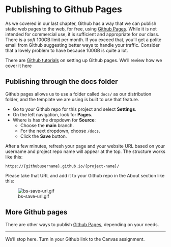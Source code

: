 # Publishing to Github Pages

As we covered in our last chapter, Github has a way that we can publish static web pages to the web, for free, using [Github Pages](https://pages.github.com/). While it is not intended for commercial use, it is sufficient and appropriate for our class. There is a _soft_ 100GB limit per month. If you exceed that, you'll get a polite email from Github suggesting better ways to handle your traffic. Consider that a lovely problem to have because 100GB is quite a lot.

There are [Github tutorials](https://docs.github.com/en/github/working-with-github-pages/configuring-a-publishing-source-for-your-github-pages-site) on setting up Github pages. We'll review how we cover it here

## Publishing through the docs folder

Github pages allows us to use a folder called `docs/` as our distribution folder, and the template we are using is built to use that feature.

- Go to your Github repo for this project and select **Settings**.
- On the left navigation, look for **Pages**.
- Where is has the dropdown for **Source**:
  - Choose the **main** branch.
  - For the next dropdown, choose `/docs`.
  - Click the **Save** button.

After a few minutes, refresh your page and your website URL based on your username and project repo name will appear at the top. The structure works like this:

`https://{githubusername}.github.io/{project-name}/`

Please take that URL and add it to your Github repo in the About section like this:

![bs-save-url.gif](images/bs-save-url.gif)

## More Github pages

There are other ways to publish [Github Pages](https://docs.github.com/en/github/working-with-github-pages/about-github-pages), depending on your needs.

---

We'll stop here. Turn in your Github link to the Canvas assignment.
